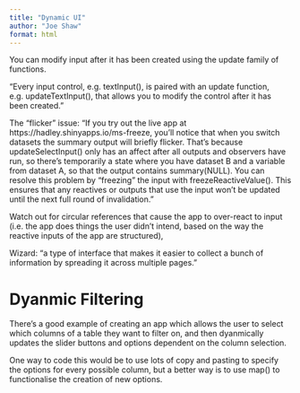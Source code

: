 ```yaml
---
title: "Dynamic UI"
author: "Joe Shaw"
format: html
---
```


You can modify input after it has been created using the update family of functions.

"Every input control, e.g. textInput(), is paired with an update function, e.g. updateTextInput(), that allows you to modify the control after it has been created."

The "flicker" issue: "If you try out the live app at https://hadley.shinyapps.io/ms-freeze, you’ll notice that when you switch datasets the summary output will briefly flicker. That’s because updateSelectInput() only has an affect after all outputs and observers have run, so there’s temporarily a state where you have dataset B and a variable from dataset A, so that the output contains summary(NULL). You can resolve this problem by “freezing” the input with freezeReactiveValue(). This ensures that any reactives or outputs that use the input won’t be updated until the next full round of invalidation."

Watch out for circular references that cause the app to over-react to input (i.e. the app does things the user didn't intend, based on the way the reactive inputs of the app are structured),

Wizard: "a type of interface that makes it easier to collect a bunch of information by spreading it across multiple pages."

# Dyanmic Filtering

There's a good example of creating an app which allows the user to select which columns of a table they want to filter on, and then dyanmically updates the slider buttons and options dependent on the column selection.

One way to code this would be to use lots of copy and pasting to specify the options for every possible column, but a better way is to use map() to functionalise the creation of new options.
